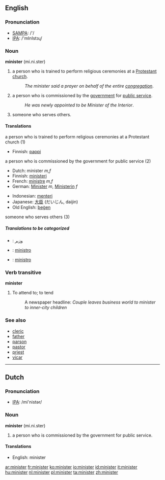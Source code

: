 ==English==

===Pronunciation===
*[[w:SAMPA|SAMPA]]: /'/
*[[w:IPA|IPA]]: /'mInIstɜɻ/

===Noun===
'''minister''' (mi.ni.ster)

#a person who is trained to perform religious ceremonies at a [[Protestant]] [[church]].
#:''The minister said a prayer on behalf of the entire [[congregation]]''.
#a person who is commissioned by the [[government]] for [[public service]].
#:''He was newly appointed to be Minister of the Interior''.
#someone who serves others.

====Translations====
;a person who is trained to perform religious ceremonies at a Protestant church (1)
{{top}}
*Finnish: [[pappi]]
{{mid}}
{{bottom}}

;a person who is commissioned by the government for public service (2)
{{top}}
*Dutch: minister ''m,f''
*Finnish: [[ministeri]]
*French: [[ministre]] ''m,f''
*German: [[Minister]] ''m'', [[Ministerin]] ''f''
{{mid}}
*Indonesian: [[menteri]]
*Japanese: [[大臣]] (だいじん, daijin)
*Old English: [[þegen|þeġen]]
{{bottom}}

;someone who serves others (3)
{{top}}
{{mid}}
{{bottom}}

=====Translations to be categorized=====
{{checktrans}}

*{{ttbc|Arabic}}: [[وزير]]

*{{ttbc|Interlingua}}: [[ministro]]
*{{ttbc|Spanish}}: [[ministro]]


===Verb transitive===
'''minister'''
#To attend to; to tend
#:A newspaper headline: ''Couple leaves business world to minister to inner-city children''
===See also===
*[[cleric]]
*[[father]]
*[[parson]]
*[[pastor]]
*[[priest]]
*[[vicar]]

----

==Dutch==
===Pronunciation===
*[[w:IPA|IPA]]: /mi'nistər/

===Noun===
'''minister''' (mi.ni.ster)

#a person who is commissioned by the government for public service.

====Translations====
*English: minister

[[ar:minister]]
[[fr:minister]]
[[ko:minister]]
[[io:minister]]
[[id:minister]]
[[it:minister]]
[[hu:minister]]
[[nl:minister]]
[[pl:minister]]
[[ta:minister]]
[[zh:minister]]